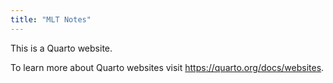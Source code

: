 ```yaml
---
title: "MLT Notes"
---
```


This is a Quarto website.

To learn more about Quarto websites visit <https://quarto.org/docs/websites>.
